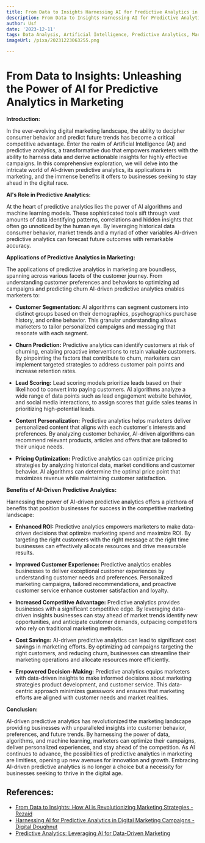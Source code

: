 ```yaml
---
title: From Data to Insights Harnessing AI for Predictive Analytics in Marketing
description: From Data to Insights Harnessing AI for Predictive Analytics in Marketing
author: Usf
date: '2023-12-11'
tags: Data Analysis, Artificial Intelligence, Predictive Analytics, Marketing
imageUrl: /pixa/20231223063255.png

---
```

# From Data to Insights: Unleashing the Power of AI for Predictive Analytics  in  Marketing

**Introduction:**

In the ever-evolving digital  marketing landscape,  the  ability to decipher consumer behavior and predict future trends has become a  critical competitive advantage. Enter the realm of Artificial Intelligence (AI) and predictive analytics, a transformative duo that empowers marketers with the ability to harness data and derive  actionable insights for highly effective campaigns. In this comprehensive exploration, we  will delve into the intricate world of AI-driven predictive analytics, its applications in marketing,  and the immense benefits it offers to businesses seeking  to stay ahead in the digital race.

**AI's Role in  Predictive Analytics:**

At the heart of predictive analytics  lies the power of AI algorithms and machine learning models. These sophisticated  tools  sift through vast  amounts of data identifying patterns,  correlations and hidden insights that often go unnoticed by the human eye. By  leveraging historical data consumer behavior, market  trends and a myriad of other variables AI-driven predictive analytics can forecast future outcomes  with remarkable accuracy.

**Applications of Predictive Analytics in Marketing:**

The applications of predictive analytics in marketing are  boundless, spanning across  various facets of the customer  journey. From understanding customer preferences and behaviors to optimizing ad campaigns and predicting churn AI-driven predictive analytics enables marketers to:

* **Customer Segmentation:** AI algorithms can segment customers into distinct groups based on their demographics, psychographics purchase history, and online behavior.  This granular understanding  allows marketers to tailor personalized campaigns and messaging  that resonate with  each segment.

* **Churn Prediction:** Predictive analytics can identify  customers at risk of churning, enabling proactive interventions to  retain  valuable customers. By  pinpointing the factors that  contribute  to churn, marketers can implement targeted strategies to address customer pain points and increase retention rates.

* **Lead Scoring:** Lead scoring models prioritize leads based on their likelihood to  convert  into paying customers. AI algorithms analyze a wide range of data points such as lead engagement website behavior, and social media interactions, to assign scores that guide sales teams in prioritizing high-potential leads.

* **Content Personalization:** Predictive analytics helps marketers deliver personalized content that aligns with each customer's interests and preferences. By analyzing customer behavior, AI-driven algorithms can recommend relevant products, articles and offers that are tailored to their unique  needs.

* **Pricing Optimization:** Predictive analytics can optimize pricing strategies by  analyzing historical data, market conditions and customer behavior. AI algorithms can determine the optimal  price point that maximizes  revenue while maintaining  customer satisfaction.

**Benefits of AI-Driven Predictive Analytics:**

Harnessing the  power of AI-driven predictive analytics offers a plethora of benefits that position businesses for success in the competitive marketing landscape:

* **Enhanced ROI:** Predictive analytics empowers marketers to make data-driven  decisions that optimize  marketing spend and maximize ROI. By targeting the right  customers with the right message at the right time businesses  can effectively allocate  resources and drive measurable results.

* **Improved Customer Experience:**  Predictive analytics enables businesses to deliver exceptional customer experiences by understanding customer needs and preferences. Personalized marketing campaigns,  tailored recommendations,  and proactive customer service enhance customer satisfaction and loyalty.

* **Increased Competitive Advantage:** Predictive analytics provides businesses with a significant  competitive edge. By leveraging data-driven insights businesses  can stay ahead of market trends identify new opportunities, and anticipate customer demands, outpacing competitors who rely on traditional marketing methods.

* **Cost Savings:** AI-driven predictive analytics can lead to significant  cost savings in marketing efforts. By optimizing ad campaigns targeting the right  customers, and reducing churn, businesses can streamline their marketing operations and allocate resources more efficiently.

* **Empowered Decision-Making:** Predictive analytics equips marketers  with data-driven insights to make informed decisions about marketing strategies product development, and customer service. This data-centric approach minimizes guesswork and ensures that marketing efforts are aligned with customer needs and market realities.

**Conclusion:**

AI-driven predictive  analytics has revolutionized the marketing  landscape  providing businesses with  unparalleled insights into customer behavior, preferences,  and future  trends. By harnessing the power of data, algorithms, and machine  learning, marketers can optimize their campaigns, deliver personalized experiences, and stay ahead of the  competition. As  AI continues to advance, the possibilities of  predictive analytics  in marketing are limitless, opening  up new avenues for innovation and  growth. Embracing AI-driven predictive analytics is no longer  a choice but a necessity for businesses seeking to thrive  in  the digital age.

## References:
- [From Data to Insights: How AI is Revolutionizing Marketing Strategies - Rezaid](https://www.rezaid.co.uk/post/from-data-to-insights-how-ai-is-revolutionizing-marketing-strategies)
- [Harnessing AI for Predictive Analytics in Digital Marketing Campaigns - Digital Doughnut](https://www.digitaldoughnut.com/articles/2023/june-2023/harnessing-ai-for-predictive-analytics-in-digital)
- [Predictive Analytics: Leveraging AI for Data-Driven Marketing](https://ermarketing.net/predictive-analytics-leveraging-ai-for-data-driven-marketing/)
